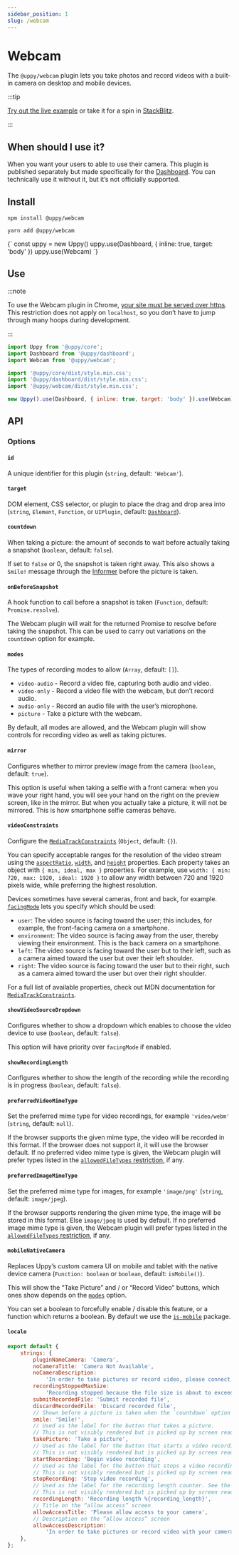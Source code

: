 ```yaml
---
sidebar_position: 1
slug: /webcam
---
```




# Webcam

The `@uppy/webcam` plugin lets you take photos and record videos with a built-in
camera on desktop and mobile devices.

:::tip

[Try out the live example](/examples) or take it for a spin in
[StackBlitz](https://stackblitz.com/edit/vitejs-vite-zaqyaf?file=main.js).

:::

## When should I use it?

When you want your users to able to use their camera. This plugin is published
separately but made specifically for the [Dashboard](/docs/dashboard). You can
technically use it without it, but it’s not officially supported.

## Install

<Tabs>
  <TabItem value="npm" label="NPM" default>

```shell
npm install @uppy/webcam
```

  </TabItem>

  <TabItem value="yarn" label="Yarn">

```shell
yarn add @uppy/webcam
```

  </TabItem>

  <TabItem value="cdn" label="CDN">
    <UppyCdnExample>
      {`
        const uppy = new Uppy()
        uppy.use(Dashboard, { inline: true, target: 'body' })
        uppy.use(Webcam)
      `}
    </UppyCdnExample>
  </TabItem>
</Tabs>

## Use

:::note

To use the Webcam plugin in Chrome,
[your site must be served over https](https://developers.google.com/web/updates/2015/10/chrome-47-webrtc#public_service_announcements).
This restriction does not apply on `localhost`, so you don’t have to jump
through many hoops during development.

:::

```js {3,7,11} showLineNumbers
import Uppy from '@uppy/core';
import Dashboard from '@uppy/dashboard';
import Webcam from '@uppy/webcam';

import '@uppy/core/dist/style.min.css';
import '@uppy/dashboard/dist/style.min.css';
import '@uppy/webcam/dist/style.min.css';

new Uppy().use(Dashboard, { inline: true, target: 'body' }).use(Webcam);
```

## API

### Options

#### `id`

A unique identifier for this plugin (`string`, default: `'Webcam'`).

#### `target`

DOM element, CSS selector, or plugin to place the drag and drop area into
(`string`, `Element`, `Function`, or `UIPlugin`, default: [`Dashboard`](/docs/dashboard)).

#### `countdown`

When taking a picture: the amount of seconds to wait before actually taking a
snapshot (`boolean`, default: `false`).

If set to `false` or 0, the snapshot is taken right away. This also shows a
`Smile!` message through the [Informer](/docs/informer) before the picture is
taken.

#### `onBeforeSnapshot`

A hook function to call before a snapshot is taken (`Function`, default:
`Promise.resolve`).

The Webcam plugin will wait for the returned Promise to resolve before taking
the snapshot. This can be used to carry out variations on the `countdown` option
for example.

#### `modes`

The types of recording modes to allow (`Array`, default: `[]`).

- `video-audio` - Record a video file, capturing both audio and video.
- `video-only` - Record a video file with the webcam, but don’t record audio.
- `audio-only` - Record an audio file with the user’s microphone.
- `picture` - Take a picture with the webcam.

By default, all modes are allowed, and the Webcam plugin will show controls for
recording video as well as taking pictures.

#### `mirror`

Configures whether to mirror preview image from the camera (`boolean`, default:
`true`).

This option is useful when taking a selfie with a front camera: when you wave
your right hand, you will see your hand on the right on the preview screen, like
in the mirror. But when you actually take a picture, it will not be mirrored.
This is how smartphone selfie cameras behave.

#### `videoConstraints`

Configure the [`MediaTrackConstraints`][] (`Object`, default: `{}`).

You can specify acceptable ranges for the resolution of the video stream using
the [`aspectRatio`][], [`width`][], and [`height`][] properties. Each property
takes an object with `{ min, ideal, max }` properties. For example, use
`width: { min: 720, max: 1920, ideal: 1920 }` to allow any width between 720 and
1920 pixels wide, while preferring the highest resolution.

Devices sometimes have several cameras, front and back, for example.
[`facingMode`][] lets you specify which should be used:

- `user`: The video source is facing toward the user; this includes, for
  example, the front-facing camera on a smartphone.
- `environment`: The video source is facing away from the user, thereby viewing
  their environment. This is the back camera on a smartphone.
- `left`: The video source is facing toward the user but to their left, such as
  a camera aimed toward the user but over their left shoulder.
- `right`: The video source is facing toward the user but to their right, such
  as a camera aimed toward the user but over their right shoulder.

For a full list of available properties, check out MDN documentation for
[`MediaTrackConstraints`][].

[`mediatrackconstraints`]:
	https://developer.mozilla.org/en-US/docs/Web/API/MediaTrackConstraints#Properties_of_video_tracks
[`aspectratio`]:
	https://developer.mozilla.org/en-US/docs/Web/API/MediaTrackConstraints/aspectRatio
[`width`]:
	https://developer.mozilla.org/en-US/docs/Web/API/MediaTrackConstraints/width
[`height`]:
	https://developer.mozilla.org/en-US/docs/Web/API/MediaTrackConstraints/height
[`facingmode`]:
	https://developer.mozilla.org/en-US/docs/Web/API/MediaTrackConstraints/facingMode

#### `showVideoSourceDropdown`

Configures whether to show a dropdown which enables to choose the video device
to use (`boolean`, default: `false`).

This option will have priority over `facingMode` if enabled.

#### `showRecordingLength`

Configures whether to show the length of the recording while the recording is in
progress (`boolean`, default: `false`).

#### `preferredVideoMimeType`

Set the preferred mime type for video recordings, for example `'video/webm'`
(`string`, default: `null`).

If the browser supports the given mime type, the video will be recorded in this
format. If the browser does not support it, it will use the browser default. If
no preferred video mime type is given, the Webcam plugin will prefer types
listed in the [`allowedFileTypes` restriction](/docs/uppy/#restrictions), if
any.

#### `preferredImageMimeType`

Set the preferred mime type for images, for example `'image/png'` (`string`,
default: `image/jpeg`).

If the browser supports rendering the given mime type, the image will be stored
in this format. Else `image/jpeg` is used by default. If no preferred image mime
type is given, the Webcam plugin will prefer types listed in the
[`allowedFileTypes` restriction](/docs/uppy/#restrictions), if any.

#### `mobileNativeCamera`

Replaces Uppy’s custom camera UI on mobile and tablet with the native device
camera (`Function: boolean` or `boolean`, default: `isMobile()`).

This will show the “Take Picture” and / or “Record Video” buttons, which ones
show depends on the [`modes`](#modes) option.

You can set a boolean to forcefully enable / disable this feature, or a function
which returns a boolean. By default we use the
[`is-mobile`](https://github.com/juliangruber/is-mobile) package.

#### `locale`

```js
export default {
	strings: {
		pluginNameCamera: 'Camera',
		noCameraTitle: 'Camera Not Available',
		noCameraDescription:
			'In order to take pictures or record video, please connect a camera device',
		recordingStoppedMaxSize:
			'Recording stopped because the file size is about to exceed the limit',
		submitRecordedFile: 'Submit recorded file',
		discardRecordedFile: 'Discard recorded file',
		// Shown before a picture is taken when the `countdown` option is set.
		smile: 'Smile!',
		// Used as the label for the button that takes a picture.
		// This is not visibly rendered but is picked up by screen readers.
		takePicture: 'Take a picture',
		// Used as the label for the button that starts a video recording.
		// This is not visibly rendered but is picked up by screen readers.
		startRecording: 'Begin video recording',
		// Used as the label for the button that stops a video recording.
		// This is not visibly rendered but is picked up by screen readers.
		stopRecording: 'Stop video recording',
		// Used as the label for the recording length counter. See the showRecordingLength option.
		// This is not visibly rendered but is picked up by screen readers.
		recordingLength: 'Recording length %{recording_length}',
		// Title on the “allow access” screen
		allowAccessTitle: 'Please allow access to your camera',
		// Description on the “allow access” screen
		allowAccessDescription:
			'In order to take pictures or record video with your camera, please allow camera access for this site.',
	},
};
```
